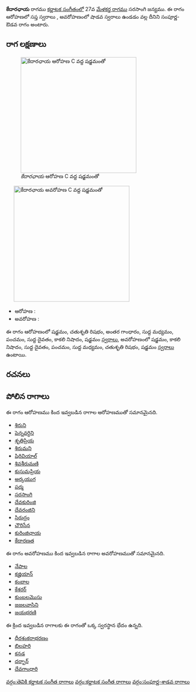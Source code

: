 {{Infobox ragam
	| name          	= కేదారఛాయ
	| synonym	    	= 
	| mela          	= 
	| chakra        	= 
	| janaka        	= 
	| type          	= సంపూర్ణ-శాడవ
	| arohanam      	= {{svaraC|S|R2|G3|M1|P|D1|N3|S'}} 
	| avarohanam    	= {{svaraC|S'|N3|D1|P|M1|R2|S}}
	| jeeva         	=
	| chhaya        	=
	| nyasa         	=
	| vishesha      	= 
	| equivalent  		= 
}}
{{కర్ణాటక సంగీత రాగాలు}}
'''కేదారఛాయ''' రాగము [[కర్ణాటక సంగీతం]]లో 27వ [[మేళకర్త రాగము]] సరసాంగి జన్యము.  ఈ రాగం ఆరోహణలో సప్త స్వరాలు , అవరోహణంలో షాడవ స్వరాలు ఉండడం వల్ల దీనిని సంపూర్ణ-ఔడవ రాగం అంటారు.


==రాగ లక్షణాలు==
[[Image:kedarachaya_ar_kb2wiki.png|thumb|right|316px|''కేదారఛాయ'' ఆరోహణ C వద్ద షడ్జమంతో]]
	[[Image:kedarachaya_av_kb2wiki.png|thumb|right|316px|''కేదారఛాయ'' అవరోహణ C వద్ద షడ్జమంతో]]

* ఆరోహణ : {{svaraC|S|R2|G3|M1|P|D1|N3|S'}} 
* అవరోహణ : {{svaraC|S'|N3|D1|P|M1|R2|S}}

ఈ రాగం ఆరోహణంలో షడ్జమం, చతుశృతి రిషభం, అంతర గాంధారం, సుద్ద మధ్యమం, పంచమం, సుద్ద దైవతం, కాకలి  నిషాదం, షడ్జమం [[స్వరాలు]], అవరోహణంలో షడ్జమం, కాకలి  నిషాదం, సుద్ద దైవతం, పంచమం, సుద్ద మధ్యమం, చతుశృతి రిషభం, షడ్జమం [[స్వరాలు]] ఉంటాయి.

==రచనలు==



==పోలిన రాగాలు==
ఈ రాగం ఆరోహణము కింద ఇవ్వబడిన రాగాల ఆరోహణముతో సమానమైనది.
* [[శిరుని]]
* [[పెన్నవర్ధిని]]
* [[శృతిప్రియ]]
* [[శిరుమని]]
* [[షిరివియాల్]]
* [[శివశీరుమణి]]
* [[కుసుమప్రియ]]
* [[అర్కయుగ]]
* [[పద్మ]]
* [[సరసాంగి]]
* [[దేవకురింజి]]
* [[దేవరంజిని]]
* [[సిరుద్రం]]
* [[చౌరిసేన]]
* [[ కురింజిఛాయ]]
* [[కేదారణత]]

ఈ రాగం అవరోహణము కింద ఇవ్వబడిన రాగాల అవరోహణముతో సమానమైనది.
* [[నేపాల]]
* [[కజ్హియాన్]]
* [[కంబాల]]
* [[కేశరర్]]
* [[కుంబలమొసు]]
* [[జజలవాసిని]]
* [[జయభరణి]]

ఈ క్రింద ఇవ్వబడిన రాగాలకు ఈ రాగంతో ఒక్క స్వరస్థాన భేదం ఉన్నది.
* [[ధీరశంకరాభరణం]]
* [[బిలహరి]]
* [[కనడ]]
* [[దర్బార్]]
* [[దేవగాంధారి]]



[[వర్గం:తెవికి కర్ణాటక సంగీత రాగాలు]]
[[వర్గం:కర్ణాటక సంగీత రాగాలు]]
[[వర్గం:సంపూర్ణ-శాడవ రాగాలు]]
